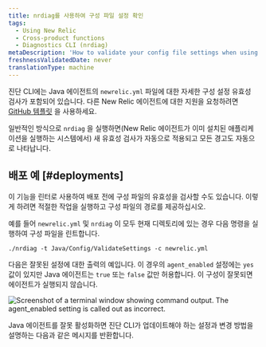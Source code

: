 ```yaml
---
title: nrdiag를 사용하여 구성 파일 설정 확인
tags:
  - Using New Relic
  - Cross-product functions
  - Diagnostics CLI (nrdiag)
metaDescription: 'How to validate your config file settings when using New Relic Diagnostics (nrdiag); for example, with deployments.'
freshnessValidatedDate: never
translationType: machine
---
```


진단 CLI에는 Java 에이전트의 `newrelic.yml` 파일에 대한 자세한 구성 설정 유효성 검사가 포함되어 있습니다. 다른 New Relic 에이전트에 대한 지원을 요청하려면 [GitHub 템플릿](https://github.com/newrelic/newrelic-diagnostics-cli/issues/new?assignees=&labels=enhancement%2C+needs-triage&template=enhancement.md&title=) 을 사용하세요.

일반적인 방식으로 `nrdiag` 을 실행하면(New Relic 에이전트가 이미 설치된 애플리케이션을 실행하는 시스템에서) 새 유효성 검사가 자동으로 적용되고 모든 경고도 자동으로 나타납니다.

## 배포 예 [#deployments]

이 기능을 린터로 사용하여 배포 전에 구성 파일의 유효성을 검사할 수도 있습니다. 이렇게 하려면 적절한 작업을 실행하고 구성 파일의 경로를 제공하십시오.

예를 들어 `newrelic.yml` 및 `nrdiag` 이 모두 현재 디렉토리에 있는 경우 다음 명령을 실행하여 구성 파일을 린트합니다.

```
./nrdiag -t Java/Config/ValidateSettings -c newrelic.yml
```

다음은 잘못된 설정에 대한 출력의 예입니다. 이 경우의 `agent_enabled` 설정에는 `yes` 값이 있지만 Java 에이전트는 `true` 또는 `false` 값만 허용합니다. 이 구성이 잘못되면 에이전트가 실행되지 않습니다.

<img
  title="agent_enabled.png"
  alt="Screenshot of a terminal window showing command output. The agent_enabled setting is called out as incorrect."
  src="/images/agent_enabled.webp"
/>

<figcaption>
  Java 에이전트를 잘못 활성화하면 진단 CLI가 업데이트해야 하는 설정과 변경 방법을 설명하는 다음과 같은 메시지를 반환합니다.
</figcaption>
